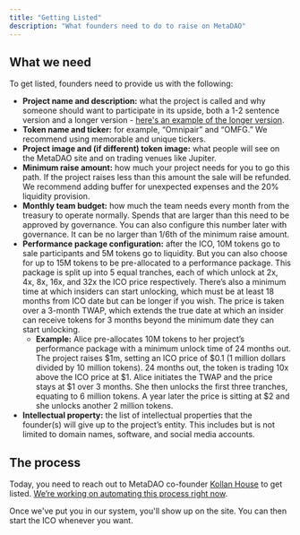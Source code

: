 ```yaml
---
title: "Getting Listed"
description: "What founders need to do to raise on MetaDAO"
---
```


## What we need

To get listed, founders need to provide us with the following:

- **Project name and description:** what the project is called and why someone should want to participate in its upside, both a 1-2 sentence version and a longer version - [here's an example of the longer version](https://metadao.fi/launchpad/projects/DHW6DToYjhwknzVCDvZ6r7hSv7ZpGw9adEN8NvZuUpVh).
- **Token name and ticker:** for example, “Omnipair” and “OMFG.” We recommend using memorable and unique tickers.
- **Project image and (if different) token image:** what people will see on the MetaDAO site and on trading venues like Jupiter.
- **Minimum raise amount:** how much your project needs for you to go this path. If the project raises less than this amount the sale will be refunded. We recommend adding buffer for unexpected expenses and the 20% liquidity provision.
- **Monthly team budget:** how much the team needs every month from the treasury to operate normally. Spends that are larger than this need to be approved by governance. You can also configure this number later with governance. It can be no larger than 1/6th of the minimum raise amount.
- **Performance package configuration:** after the ICO, 10M tokens go to sale participants and 5M tokens go to liquidity. But you can also choose for up to 15M tokens to be pre-allocated to a performance package. This package is split up into 5 equal tranches, each of which unlock at 2x, 4x, 8x, 16x, and 32x the ICO price respectively. There’s also a minimum time at which insiders can start unlocking, which must be at least 18 months from ICO date but can be longer if you wish. The price is taken over a 3-month TWAP, which extends the true date at which an insider can receive tokens for 3 months beyond the minimum date they can start unlocking.
    - **Example:** Alice pre-allocates 10M tokens to her project’s performance package with a minimum unlock time of 24 months out. The project raises \$1m, setting an ICO price of \$0.1 (1 million dollars divided by 10 million tokens). 24 months out, the token is trading 10x above the ICO price at \$1. Alice initiates the TWAP and the price stays at \$1 over 3 months. She then unlocks the first three tranches, equating to 6 million tokens. A year later the price is sitting at \$2 and she unlocks another 2 million tokens.
- **Intellectual property:** the list of intellectual properties that the founder(s) will give up to the project’s entity. This includes but is not limited to domain names, software, and social media accounts.

## The process

Today, you need to reach out to MetaDAO co-founder [Kollan House](https://t.me/kollan_house) to get listed. [We’re working on automating this process right now](https://metadao.fi/metadao/trade-v5/7XMU3qTYrXe3yccr4qCLEPvmENGmC22MyMKMX9zJAi9x).

Once we've put you in our system, you'll show up on the site. You can then start the ICO whenever you want.



